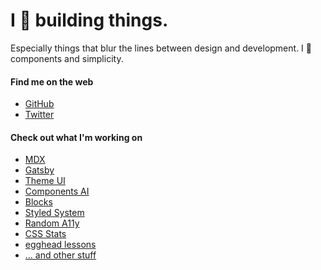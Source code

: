 
# I 🖤 building things.

Especially things that blur the lines between design and development. I 🖤 components and simplicity.

#### Find me on the web

- [GitHub][gh]
- [Twitter][tw]

#### Check out what I'm working on

- [MDX][mdx]
- [Gatsby][gatsby]
- [Theme UI](https://theme-ui.com)
- [Components AI](https://components.ai)
- [Blocks](https://mdx-blocks.com)
- [Styled System][sys]
- [Random A11y][rand]
- [CSS Stats][css]
- [egghead lessons][egghead]
- [... and other stuff][gh]

[gh]: https://github.com/johno
[tw]: https://twitter.com/4lpine
[gatsby]: https://gatsbyjs.org
[mdx]: https://github.com/mdx-js/mdx
[kit]: https://github.com/c8r/kit
[x0]: https://github.com/c8r/x0
[sys]: https://github.com/jxnblk/styled-system
[std]: https://github.com/standard-components
[rand]: https://github.com/johno/random-a11y
[css]: https://cssstats.com
[egghead]: https://egghead.io/instructors/john-otander
